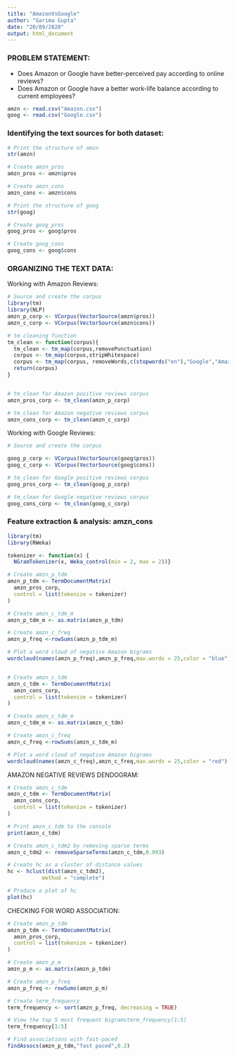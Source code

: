 ---
title: "AmazonVsGoogle"
author: "Garima Gupta"
date: "20/09/2020"
output: html_document
---

### PROBLEM STATEMENT:
* Does Amazon or Google have better-perceived pay according to online reviews?
* Does Amazon or Google have a better work-life balance according to current employees?

```{r}
amzn <- read.csv("Amazon.csv")
goog <- read.csv("Google.csv")

```

### Identifying the text sources for both dataset:
```{r}
# Print the structure of amzn
str(amzn)

# Create amzn_pros
amzn_pros <- amzn$pros

# Create amzn_cons
amzn_cons <- amzn$cons

# Print the structure of goog
str(goog)

# Create goog_pros
goog_pros <- goog$pros

# Create goog_cons
goog_cons <- goog$cons

```

### ORGANIZING THE TEXT DATA:
Working with Amazon Reviews:
```{r}
# Source and create the corpus
library(tm)
library(NLP)
amzn_p_corp <- VCorpus(VectorSource(amzn$pros))
amzn_c_corp <- VCorpus(VectorSource(amzn$cons))

```

```{r}
# tm cleaning function
tm_clean <- function(corpus){
  tm_clean <- tm_map(corpus,removePunctuation)
  corpus <- tm_map(corpus,stripWhitespace)
  corpus <- tm_map(corpus, removeWords,c(stopwords("en"),"Google","Amazon","company"))
  return(corpus)
}


# tm_clean for Amazon positive reviews corpus
amzn_pros_corp <- tm_clean(amzn_p_corp)

# tm_clean for Amazon negative reviews corpus
amzn_cons_corp <- tm_clean(amzn_c_corp)
```

Working with Google Reviews:
```{r}
# Source and create the corpus

goog_p_corp <- VCorpus(VectorSource(goog$pros))
goog_c_corp <- VCorpus(VectorSource(goog$cons))

```

```{r}
# tm_clean for Google positive reviews corpus
goog_pros_corp <- tm_clean(goog_p_corp)

# tm_clean for Google negative reviews corpus
goog_cons_corp <- tm_clean(goog_c_corp)

```

### Feature extraction & analysis: amzn_cons
```{r}
library(tm)
library(RWeka)

tokenizer <- function(x) {
  NGramTokenizer(x, Weka_control(min = 2, max = 2))}

# Create amzn_p_tdm
amzn_p_tdm <- TermDocumentMatrix(
  amzn_pros_corp,
  control = list(tokenize = tokenizer)
)

# Create amzn_c_tdm_m
amzn_p_tdm_m <- as.matrix(amzn_p_tdm)

# Create amzn_c_freq
amzn_p_freq <-rowSums(amzn_p_tdm_m)

# Plot a word cloud of negative Amazon bigrams
wordcloud(names(amzn_p_freq),amzn_p_freq,max.words = 25,color = "blue")


# Create amzn_c_tdm
amzn_c_tdm <- TermDocumentMatrix(
  amzn_cons_corp,
  control = list(tokenize = tokenizer)
)

# Create amzn_c_tdm_m
amzn_c_tdm_m <- as.matrix(amzn_c_tdm)

# Create amzn_c_freq
amzn_c_freq <-rowSums(amzn_c_tdm_m)

# Plot a word cloud of negative Amazon bigrams
wordcloud(names(amzn_c_freq),amzn_c_freq,max.words = 25,color = "red")

```


AMAZON NEGATIVE REVIEWS DENDOGRAM:
```{r}
# Create amzn_c_tdm
amzn_c_tdm <- TermDocumentMatrix(
  amzn_cons_corp,
  control = list(tokenize = tokenizer)
)

# Print amzn_c_tdm to the console
print(amzn_c_tdm)

# Create amzn_c_tdm2 by removing sparse terms 
amzn_c_tdm2 <- removeSparseTerms(amzn_c_tdm,0.993)

# Create hc as a cluster of distance values
hc <- hclust(dist(amzn_c_tdm2),
           method = "complete")

# Produce a plot of hc
plot(hc)

```


CHECKING FOR WORD ASSOCIATION:
```{r}
# Create amzn_p_tdm
amzn_p_tdm <- TermDocumentMatrix(
  amzn_pros_corp,
  control = list(tokenize = tokenizer)
)

# Create amzn_p_m
amzn_p_m <- as.matrix(amzn_p_tdm)

# Create amzn_p_freq
amzn_p_freq <- rowSums(amzn_p_m)

# Create term_frequency
term_frequency <- sort(amzn_p_freq, decreasing = TRUE)

# View the top 5 most frequent bigramsterm_frequency[1:5]
term_frequency[1:5]      

# Find associations with fast-paced
findAssocs(amzn_p_tdm,"fast paced",0.2)

```